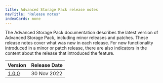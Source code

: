 ```yaml
---
title: Advanced Storage Pack release notes
navTitle: "Release notes"
indexCards: none
---
```

The Advanced Storage Pack documentation describes the latest version of Advanced Storage Pack,
including minor releases and patches. These release notes
cover what was new in each release. For new functionality introduced
in a minor or patch release, there are also indicators in the content
about the release that introduced the feature.

|           Version           | Release Date |
| --------------------------- | ------------ |
| [1.0.0](asp_1.0.0_rel_notes) | 30 Nov 2022 |




